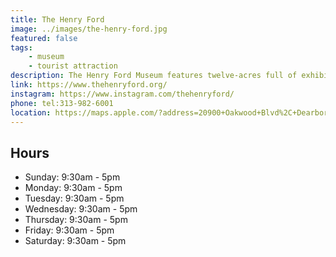 ```yaml
---
title: The Henry Ford
image: ../images/the-henry-ford.jpg
featured: false
tags:
    - museum
    - tourist attraction
description: The Henry Ford Museum features twelve-acres full of exhibits featuring American ingenuity and progress. From automotives, to manufacturing, to American freedom, our exhibits bring to life the innovative and impactful inventions and ideas from American history.
link: https://www.thehenryford.org/
instagram: https://www.instagram.com/thehenryford/
phone: tel:313-982-6001
location: https://maps.apple.com/?address=20900+Oakwood+Blvd%2C+Dearborn%2C+MI+48124%2C+United+States&auid=15786010672566346695&ll=42.303478%2C-83.234207&lsp=9902&q=The+Henry+Ford
---
```




## Hours

- Sunday: 9:30am - 5pm
- Monday: 9:30am - 5pm
- Tuesday: 9:30am - 5pm
- Wednesday: 9:30am - 5pm
- Thursday: 9:30am - 5pm
- Friday: 9:30am - 5pm
- Saturday: 9:30am - 5pm